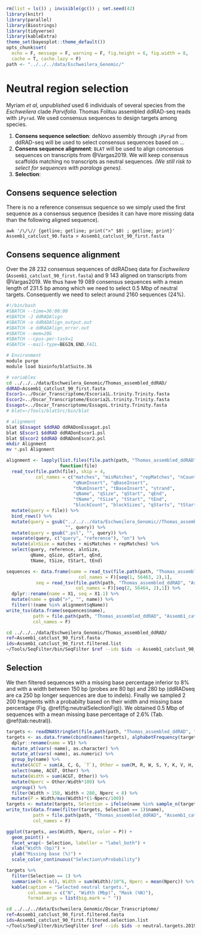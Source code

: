 ```r
rm(list = ls()) ; invisible(gc()) ; set.seed(42)
library(knitr)
library(parallel)
library(Biostrings)
library(tidyverse)
library(kableExtra)
theme_set(bayesplot::theme_default())
opts_chunk$set(
  echo = F, message = F, warning = F, fig.height = 6, fig.width = 8,
  cache = T, cache.lazy = F)
path <- "../../../data/Eschweilera_Genomic/"
```

# Neutral region selection

Myriam *et al, unpublished* used 6 individuals of several species from the *Eschweilera* clade *Parvifolia*. Thomas Folituu assembled ddRAD-seq reads with `iPyrad`. We used consensus sequences to design targets among species.

1. __Consens sequence selection__: deNovo assembly through `iPyrad` from ddRAD-seq will be used to select consensus sequences based on ...
1. __Consens sequence alignment__: `BLAT` will be used to align concensus sequences on transcripts from @Vargas2019. We will keep consensus scaffolds matching no transcripts as neutral sequences. *(We still risk to select for sequences with paralogs genes).*
1. __Selection__:

## Consens sequence selection

There is no a reference consensus sequence so we simply used the first sequence as a consensus sequence (besides it can have more missing data than the following aligned sequence).

```batch
awk '/\/\// {getline; getline; print(">" $0) ; getline; print}' Assemb1_catclust_90.fasta > Assemb1_catclust_90_first.fasta 
```

## Consens sequence alignment

Over the 28 232 consensus sequences of ddRADseq data for *Eschweilera* (`Assemb1_catclust_90_first.fasta`) and 9 143 aligned on transcripts from @Vargas2019. We thus have 19 089 consensus sequences with a mean length of 231.5 bp among which we need to select 0.5 Mbp of neutral targets. Consequently we need to select around 2160 sequences (24%).

```bash
#!/bin/bash
#SBATCH --time=36:00:00
#SBATCH -J ddRADAlign
#SBATCH -o ddRADAlign_output.out
#SBATCH -e ddRADAlign_error.out
#SBATCH --mem=20G
#SBATCH --cpus-per-task=1
#SBATCH --mail-type=BEGIN,END,FAIL

# Environment
module purge
module load bioinfo/blatSuite.36

# variables
cd ../../../data/Eschweilera_Genomic/Thomas_assembled_ddRAD/
ddRAD=Assemb1_catclust_90_first.fasta
Escor1=../Oscar_Transcriptome/Escoria1L.trinity.Trinity.fasta
Escor2=../Oscar_Transcriptome/Escoria2L.trinity.Trinity.fasta
Essagot=../Oscar_Transcriptome/EssagoL.trinity.Trinity.fasta
# blat=~/Tools/blatSrc/bin/blat

# alignment
blat $Essagot $ddRAD ddRADonEssagot.psl
blat $Escor1 $ddRAD ddRADonEscor1.psl
blat $Escor2 $ddRAD ddRADonEscor2.psl
mkdir Alignment
mv *.psl Alignment
```

```r
alignment <- lapply(list.files(file.path(path, "Thomas_assembled_ddRAD", "Alignment"), full.names = T), 
                    function(file)
  read_tsv(file.path(file), skip = 4, 
           col_names = c("matches", "misMatches", "repMatches", "nCount", 
                         "qNumInsert", "qBaseInsert",
                         "tNumInsert", "tBaseInsert", "strand", 
                         "qName", "qSize", "qStart", "qEnd", 
                         "tName", "tSize", "tStart", "tEnd", 
                         "blockCount", "blockSizes", "qStarts", "tStarts")) %>% # psl3 generics
  mutate(query = file)) %>% 
  bind_rows() %>% 
  mutate(query = gsub("../../../data/Eschweilera_Genomic//Thomas_assembled_ddRAD/Alignment/", 
                      "", query)) %>% 
  mutate(query = gsub(".psl", "", query)) %>% 
  separate(query, c("query", "reference"), "on") %>% 
  mutate(alnSize = matches + misMatches + repMatches) %>% 
  select(query, reference, alnSize,
         qName, qSize, qStart, qEnd,
         tName, tSize, tStart, tEnd)
```

```r
sequences <- data.frame(name = read_tsv(file.path(path, "Thomas_assembled_ddRAD", "Assemb1_catclust_90_first.fasta"), 
                           col_names = F)[seq(1, 56463, 2),1],
           seq = read_tsv(file.path(path, "Thomas_assembled_ddRAD", "Assemb1_catclust_90_first.fasta"), 
                          col_names = F)[seq(2, 56464, 2),1]) %>% 
  dplyr::rename(name = X1, seq = X1.1) %>% 
  mutate(name = gsub(">", "", name)) %>% 
  filter(!(name %in% alignment$qName))
write_tsv(data.frame(sequences$name),
          path = file.path(path, "Thomas_assembled_ddRAD", "Assemb1_catclust_90_first.filtered.list"),
          col_names = F)
```

```bash
cd ../../../data/Eschweilera_Genomic/Thomas_assembled_ddRAD/
ref=Assemb1_catclust_90_first.fasta
ids=Assemb1_catclust_90_first.filtered.list
~/Tools/SeqFilter/bin/SeqFilter $ref --ids $ids -o Assemb1_catclust_90_first.filtered.fasta
```

## Selection

We then filtered sequences with a missing base percentage inferior to 8% and with a width between 150 bp (probes are 80 bp) and 280 bp (ddRADseq are ca 250 bp longer sequences are due to indels). Finally we sampled 2 200 fragments with a probabilty based on their width and missing base percentage (Fig. \@ref(fig:neutralSelectionFig)). We obtained 0.5 Mbp of sequences with a mean missing base percentage of 2.6% (Tab. \@ref(tab:neutral)).

```r
targets <- readDNAStringSet(file.path(path, "Thomas_assembled_ddRAD", "Assemb1_catclust_90_first.filtered.fasta"))
targets <- as.data.frame(cbind(names(targets), alphabetFrequency(targets))) %>% 
  dplyr::rename(name = V1) %>% 
  mutate_at(vars(-name), as.character) %>% 
  mutate_at(vars(-name), as.numeric) %>% 
  group_by(name) %>% 
  mutate(ACGT = sum(A, C, G, `T`), Other = sum(M, R, W, S, Y, K, V, H, D, B, N, `-`, `+`, `.`)) %>% 
  select(name, ACGT, Other) %>% 
  mutate(Width = sum(ACGT, Other)) %>% 
  mutate(Nperc = Other/Width*100) %>% 
  ungroup() %>% 
  filter(Width > 150, Width < 280, Nperc < 8) %>% 
  mutate(P = Width/max(Width)*(1-Nperc/100))
targets <- mutate(targets, Selection = ifelse(name %in% sample_n(targets, 2200, weight = P)$name, 1, 0))
write_tsv(data.frame(filter(targets, Selection == 1)$name),
          path = file.path(path, "Thomas_assembled_ddRAD", "Assemb1_catclust_90_first.filtered.selection.list"),
          col_names = F)
```

```r
ggplot(targets, aes(Width, Nperc, color = P)) +
  geom_point() +
  facet_wrap(~ Selection, labeller = "label_both") +
  xlab("Width (bp)") +
  ylab("Missing base (%)") +
  scale_color_continuous("Selection\nProbability") 
```

```r
targets %>% 
  filter(Selection == 1) %>% 
  summarise(N = n(), Width = sum(Width)/10^6, Nperc = mean(Nperc)) %>% 
  kable(caption = "Selected neutral targets.",
        col.names = c("N", "Width (Mbp)", "Mask (%N)"),
        format.args = list(big.mark = " "))
```

```bash
cd ../../../data/Eschweilera_Genomic/Oscar_Transcriptome/
ref=Assemb1_catclust_90_first.filtered.fasta
ids=Assemb1_catclust_90_first.filtered.selection.list
~/Tools/SeqFilter/bin/SeqFilter $ref --ids $ids -o neutral.targets.20190503.fasta
```
